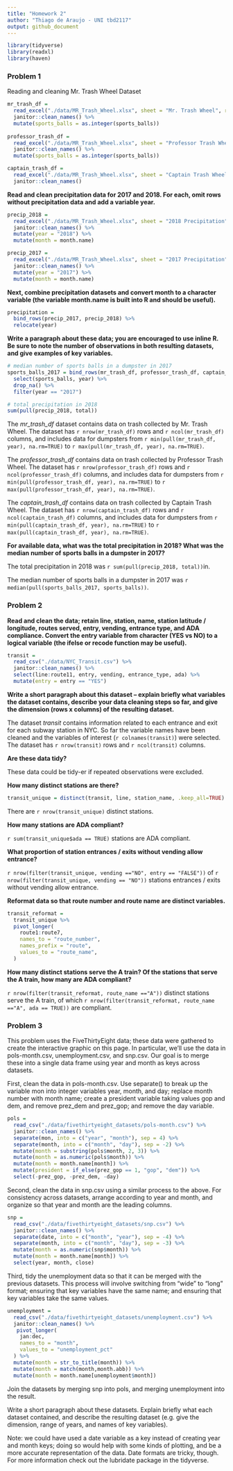 ```yaml
---
title: "Homework 2"
author: "Thiago de Araujo - UNI tbd2117"
output: github_document
---
```


```r
library(tidyverse)
library(readxl)
library(haven)
```

### Problem 1

Reading and cleaning Mr. Trash Wheel Dataset

```r
mr_trash_df = 
  read_excel("./data/MR_Trash_Wheel.xlsx", sheet = "Mr. Trash Wheel", range = "A2:N408") %>% 
  janitor::clean_names() %>% 
  mutate(sports_balls = as.integer(sports_balls))
  
professor_trash_df = 
  read_excel("./data/MR_Trash_Wheel.xlsx", sheet = "Professor Trash Wheel", range = "A2:N80") %>% 
  janitor::clean_names() %>% 
  mutate(sports_balls = as.integer(sports_balls))

captain_trash_df = 
  read_excel("./data/MR_Trash_Wheel.xlsx", sheet = "Captain Trash Wheel", range = "A2:k20") %>% 
  janitor::clean_names()
```

**Read and clean precipitation data for 2017 and 2018. For each, omit rows without precipitation data and add a variable year.**

```r
precip_2018 = 
  read_excel("./data/MR_Trash_Wheel.xlsx", sheet = "2018 Precipitation", range = "A2:B14") %>% 
  janitor::clean_names() %>% 
  mutate(year = "2018") %>% 
  mutate(month = month.name)

precip_2017 = 
  read_excel("./data/MR_Trash_Wheel.xlsx", sheet = "2017 Precipitation", range = "A2:B14") %>% 
  janitor::clean_names() %>% 
  mutate(year = "2017") %>% 
  mutate(month = month.name)
```

**Next, combine precipitation datasets and convert month to a character variable (the variable month.name is built into R and should be useful).**

```r
precipitation =
  bind_rows(precip_2017, precip_2018) %>%
  relocate(year)
```

**Write a paragraph about these data; you are encouraged to use inline R. Be sure to note the number of observations in both resulting datasets, and give examples of key variables.** 
```r
# median number of sports balls in a dumpster in 2017
sports_balls_2017 = bind_rows(mr_trash_df, professor_trash_df, captain_trash_df) %>% 
  select(sports_balls, year) %>% 
  drop_na() %>% 
  filter(year == "2017")

# total precipitation in 2018
sum(pull(precip_2018, total))
```

The _mr_trash_df_ dataset contains data on trash collected by Mr. Trash Wheel. The dataset has `r nrow(mr_trash_df)` rows and `r ncol(mr_trash_df)` columns, and includes data for dumpsters from `r min(pull(mr_trash_df, year), na.rm=TRUE)` to `r max(pull(mr_trash_df, year), na.rm=TRUE)`.


The _professor_trash_df_ contains data on trash collected by Professor Trash Wheel. The dataset has `r nrow(professor_trash_df)` rows and `r ncol(professor_trash_df)` columns, and includes data for dumpsters from `r min(pull(professor_trash_df, year), na.rm=TRUE)` to `r max(pull(professor_trash_df, year), na.rm=TRUE)`.


The _captain_trash_df_ contains data on trash collected by Captain Trash Wheel. The dataset has `r nrow(captain_trash_df)` rows and `r ncol(captain_trash_df)` columns, and includes data for dumpsters from `r min(pull(captain_trash_df, year), na.rm=TRUE)` to `r max(pull(captain_trash_df, year), na.rm=TRUE)`.

**For available data, what was the total precipitation in 2018? What was the median number of sports balls in a dumpster in 2017?**

The total precipitation in 2018 was `r sum(pull(precip_2018, total))`in.

The median number of sports balls in a dumpster in 2017 was `r median(pull(sports_balls_2017, sports_balls))`.

### Problem 2

**Read and clean the data; retain line, station, name, station latitude / longitude, routes served, entry, vending, entrance type, and ADA compliance. Convert the entry variable from character (YES vs NO) to a logical variable (the ifelse or recode function may be useful).**

```r
transit = 
  read_csv("./data/NYC_Transit.csv") %>% 
  janitor::clean_names() %>% 
  select(line:route11, entry, vending, entrance_type, ada) %>% 
  mutate(entry = entry == "YES")
```

**Write a short paragraph about this dataset – explain briefly what variables the dataset contains, describe your data cleaning steps so far, and give the dimension (rows x columns) of the resulting dataset.**

The dataset _transit_ contains information related to each entrance and exit for each subway station in NYC. So far the variable names have been cleaned and the variables of interest (`r colnames(transit)`) were selected. The dataset has `r nrow(transit)` rows and `r ncol(transit)` columns.

**Are these data tidy?**

These data could be tidy-er if repeated observations were excluded.

**How many distinct stations are there?**

```r
transit_unique = distinct(transit, line, station_name, .keep_all=TRUE)
```

There are `r nrow(transit_unique)` distinct stations.

**How many stations are ADA compliant?**

`r sum(transit_unique$ada == TRUE)` stations are ADA compliant.

**What proportion of station entrances / exits without vending allow entrance?**

`r nrow(filter(transit_unique, vending =="NO", entry == "FALSE"))` of `r nrow(filter(transit_unique, vending == "NO"))` stations entrances / exits without vending allow entrance.

**Reformat data so that route number and route name are distinct variables.**

```r
transit_reformat =
  transit_unique %>%
  pivot_longer(
    route1:route7, 
    names_to = "route_number",
    names_prefix = "route",
    values_to = "route_name",
  )
```

**How many distinct stations serve the A train? Of the stations that serve the A train, how many are ADA compliant?**

`r nrow(filter(transit_reformat, route_name =="A"))` distinct stations serve the A train, of which `r nrow(filter(transit_reformat, route_name =="A", ada == TRUE))` are compliant.

### Problem 3

This problem uses the FiveThirtyEight data; these data were gathered to create the interactive graphic on this page. In particular, we’ll use the data in pols-month.csv, unemployment.csv, and snp.csv. Our goal is to merge these into a single data frame using year and month as keys across datasets.

First, clean the data in pols-month.csv. Use separate() to break up the variable mon into integer variables year, month, and day; replace month number with month name; create a president variable taking values gop and dem, and remove prez_dem and prez_gop; and remove the day variable.

```r
pols = 
  read_csv("./data/fivethirtyeight_datasets/pols-month.csv") %>% 
  janitor::clean_names() %>% 
  separate(mon, into = c("year", "month"), sep = 4) %>% 
  separate(month, into = c("month", "day"), sep = -2) %>% 
  mutate(month = substring(pols$month, 2, 3)) %>% 
  mutate(month = as.numeric(pols$month)) %>% 
  mutate(month = month.name[month]) %>% 
  mutate(president = if_else(prez_gop == 1, "gop", "dem")) %>% 
  select(-prez_gop, -prez_dem, -day)
```

Second, clean the data in snp.csv using a similar process to the above. For consistency across datasets, arrange according to year and month, and organize so that year and month are the leading columns.

```r
snp = 
  read_csv("./data/fivethirtyeight_datasets/snp.csv") %>% 
  janitor::clean_names() %>% 
  separate(date, into = c("month", "year"), sep = -4) %>% 
  separate(month, into = c("month", "day"), sep = -3) %>%
  mutate(month = as.numeric(snp$month)) %>% 
  mutate(month = month.name[month]) %>% 
  select(year, month, close)
```

Third, tidy the unemployment data so that it can be merged with the previous datasets. This process will involve switching from “wide” to “long” format; ensuring that key variables have the same name; and ensuring that key variables take the same values.

```r
unemployment = 
  read_csv("./data/fivethirtyeight_datasets/unemployment.csv") %>% 
  janitor::clean_names() %>% 
   pivot_longer(
    jan:dec, 
    names_to = "month",
    values_to = "unemployment_pct"
  ) %>% 
  mutate(month = str_to_title(month)) %>%  
  mutate(month = match(month,month.abb)) %>% 
  mutate(month = month.name[unemployment$month])
```

Join the datasets by merging snp into pols, and merging unemployment into the result.

Write a short paragraph about these datasets. Explain briefly what each dataset contained, and describe the resulting dataset (e.g. give the dimension, range of years, and names of key variables).

Note: we could have used a date variable as a key instead of creating year and month keys; doing so would help with some kinds of plotting, and be a more accurate representation of the data. Date formats are tricky, though. For more information check out the lubridate package in the tidyverse.


```r

```

